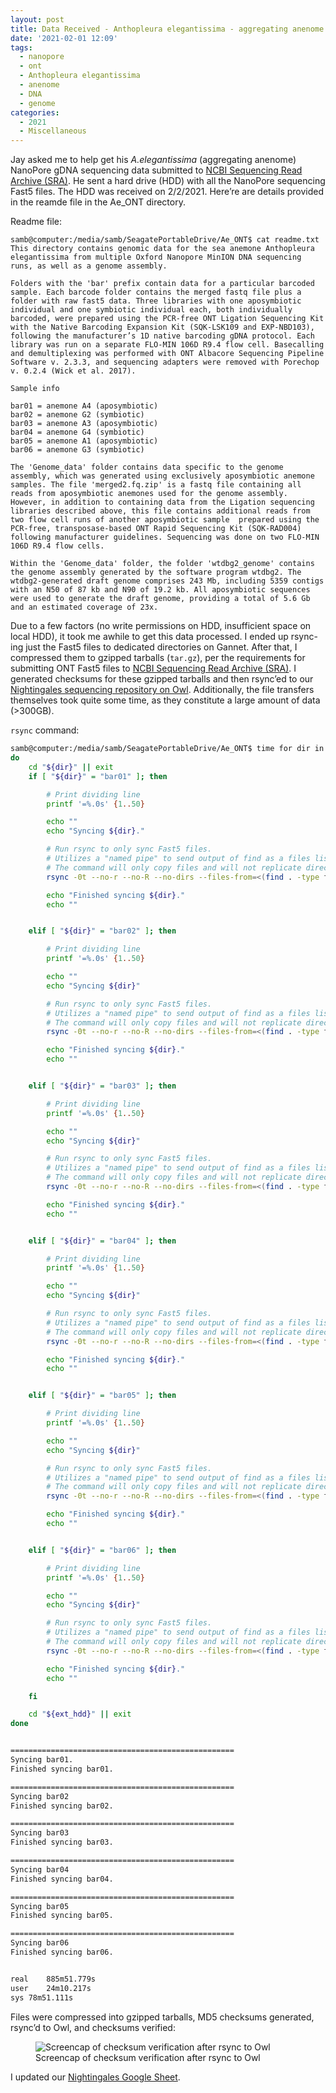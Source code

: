 ```yaml
---
layout: post
title: Data Received - Anthopleura elegantissima - aggregating anenome - NanoPore Genome Sequence from Jay Dimond
date: '2021-02-01 12:09'
tags:
  - nanopore
  - ont
  - Anthopleura elegantissima
  - anenome
  - DNA
  - genome
categories:
  - 2021
  - Miscellaneous
---
```

Jay asked me to help get his _A.elegantissima_ (aggregating anenome) NanoPore gDNA sequencing data submitted to [NCBI Sequencing Read Archive (SRA)](https://www.ncbi.nlm.nih.gov/sra). He sent a hard drive (HDD) with all the NanoPore sequencing Fast5 files. The HDD was received on 2/2/2021. Here're are details provided in the reamde file in the Ae_ONT directory.

Readme file:

```
samb@computer:/media/samb/SeagatePortableDrive/Ae_ONT$ cat readme.txt
This directory contains genomic data for the sea anemone Anthopleura elegantissima from multiple Oxford Nanopore MinION DNA sequencing runs, as well as a genome assembly.

Folders with the 'bar' prefix contain data for a particular barcoded sample. Each barcode folder contains the merged fastq file plus a folder with raw fast5 data. Three libraries with one aposymbiotic individual and one symbiotic individual each, both individually barcoded, were prepared using the PCR-free ONT Ligation Sequencing Kit with the Native Barcoding Expansion Kit (SQK-LSK109 and EXP-NBD103), following the manufacturer’s 1D native barcoding gDNA protocol. Each library was run on a separate FLO-MIN 106D R9.4 flow cell. Basecalling and demultiplexing was performed with ONT Albacore Sequencing Pipeline Software v. 2.3.3, and sequencing adapters were removed with Porechop v. 0.2.4 (Wick et al. 2017).

Sample info

bar01 = anemone A4 (aposymbiotic)
bar02 = anemone G2 (symbiotic)
bar03 = anemone A3 (aposymbiotic)
bar04 = anemone G4 (symbiotic)
bar05 = anemone A1 (aposymbiotic)
bar06 = anemone G3 (symbiotic)

The 'Genome_data' folder contains data specific to the genome assembly, which was generated using exclusively aposymbiotic anemone samples. The file 'merged2.fq.zip' is a fastq file containing all reads from aposymbiotic anemones used for the genome assembly. However, in addition to containing data from the Ligation sequencing libraries described above, this file contains additional reads from two flow cell runs of another aposymbiotic sample  prepared using the PCR-free, transposase-based ONT Rapid Sequencing Kit (SQK-RAD004) following manufacturer guidelines. Sequencing was done on two FLO-MIN 106D R9.4 flow cells.

Within the 'Genome_data' folder, the folder 'wtdbg2_genome' contains the genome assembly generated by the software program wtdbg2. The wtdbg2-generated draft genome comprises 243 Mb, including 5359 contigs with an N50 of 87 kb and N90 of 19.2 kb. All aposymbiotic sequences were used to generate the draft genome, providing a total of 5.6 Gb and an estimated coverage of 23x.
```

Due to a few factors (no write permissions on HDD, insufficient space on local HDD), it took me awhile to get this data processed. I ended up rsync-ing just the Fast5 files to dedicated directories on Gannet. After that, I compressed them to gzipped tarballs (`tar.gz`), per the requirements for submitting ONT Fast5 files to [NCBI Sequencing Read Archive (SRA)](https://www.ncbi.nlm.nih.gov/sra). I generated checksums for these gzipped tarballs and then rsync'ed to our [Nightingales sequencing repository on Owl](https://owl.fish.washington.edu/nightingales/A_elegantissima/). Additionally, the file transfers themselves took quite some time, as they constitute a large amount of data (>300GB).

`rsync` command:

```bash
samb@computer:/media/samb/SeagatePortableDrive/Ae_ONT$ time for dir in bar0*
do
    cd "${dir}" || exit
    if [ "${dir}" = "bar01" ]; then

        # Print dividing line
        printf '=%.0s' {1..50}

        echo ""
        echo "Syncing ${dir}."

        # Run rsync to only sync Fast5 files.
        # Utilizes a "named pipe" to send output of find as a files list for rsync to use
        # The command will only copy files and will not replicate directory structure.
        rsync -0t --no-r --no-R --no-dirs --files-from=<(find . -type f -name "*.fast5" -print0) "$PWD"/ "gannet:/volume2/web/tmp/aele_A4_aposymb/"

        echo "Finished syncing ${dir}."
        echo ""


    elif [ "${dir}" = "bar02" ]; then

        # Print dividing line
        printf '=%.0s' {1..50}

        echo ""
        echo "Syncing ${dir}"

        # Run rsync to only sync Fast5 files.
        # Utilizes a "named pipe" to send output of find as a files list for rsync to use
        # The command will only copy files and will not replicate directory structure.
        rsync -0t --no-r --no-R --no-dirs --files-from=<(find . -type f -name "*.fast5" -print0) "$PWD"/ "gannet:/volume2/web/tmp/aele_G2_symb/"

        echo "Finished syncing ${dir}."
        echo ""


    elif [ "${dir}" = "bar03" ]; then

        # Print dividing line
        printf '=%.0s' {1..50}

        echo ""
        echo "Syncing ${dir}"

        # Run rsync to only sync Fast5 files.
        # Utilizes a "named pipe" to send output of find as a files list for rsync to use
        # The command will only copy files and will not replicate directory structure.
        rsync -0t --no-r --no-R --no-dirs --files-from=<(find . -type f -name "*.fast5" -print0) "$PWD"/ "gannet:/volume2/web/tmp/aele_A3_aposymb/"

        echo "Finished syncing ${dir}."
        echo ""


    elif [ "${dir}" = "bar04" ]; then

        # Print dividing line
        printf '=%.0s' {1..50}

        echo ""
        echo "Syncing ${dir}"

        # Run rsync to only sync Fast5 files.
        # Utilizes a "named pipe" to send output of find as a files list for rsync to use
        # The command will only copy files and will not replicate directory structure.
        rsync -0t --no-r --no-R --no-dirs --files-from=<(find . -type f -name "*.fast5" -print0) "$PWD"/ "gannet:/volume2/web/tmp/aele_G4_symb/"

        echo "Finished syncing ${dir}."
        echo ""


    elif [ "${dir}" = "bar05" ]; then

        # Print dividing line
        printf '=%.0s' {1..50}

        echo ""
        echo "Syncing ${dir}"

        # Run rsync to only sync Fast5 files.
        # Utilizes a "named pipe" to send output of find as a files list for rsync to use
        # The command will only copy files and will not replicate directory structure.
        rsync -0t --no-r --no-R --no-dirs --files-from=<(find . -type f -name "*.fast5" -print0) "$PWD"/ "gannet:/volume2/web/tmp/aele_A1_aposymb/"

        echo "Finished syncing ${dir}."
        echo ""


    elif [ "${dir}" = "bar06" ]; then

        # Print dividing line
        printf '=%.0s' {1..50}

        echo ""
        echo "Syncing ${dir}"

        # Run rsync to only sync Fast5 files.
        # Utilizes a "named pipe" to send output of find as a files list for rsync to use
        # The command will only copy files and will not replicate directory structure.
        rsync -0t --no-r --no-R --no-dirs --files-from=<(find . -type f -name "*.fast5" -print0) "$PWD"/ "gannet:/volume2/web/tmp/aele_G3_symb/"

        echo "Finished syncing ${dir}."
        echo ""

    fi

    cd "${ext_hdd}" || exit
done


==================================================
Syncing bar01.
Finished syncing bar01.

==================================================
Syncing bar02
Finished syncing bar02.

==================================================
Syncing bar03
Finished syncing bar03.

==================================================
Syncing bar04
Finished syncing bar04.

==================================================
Syncing bar05
Finished syncing bar05.

==================================================
Syncing bar06
Finished syncing bar06.


real	885m51.779s
user	24m10.217s
sys	78m51.111s
```

Files were compressed into gzipped tarballs, MD5 checksums generated, rsync'd to Owl, and checksums verified:

![Screencap of checksum verification after rsync to Owl](https://raw.githubusercontent.com/RobertsLab/sams-notebook/master/images/screencaps/20210201_aele_data-received_checksum-verification.png)

I updated our [Nightingales Google Sheet](http://b.link/nightingales).
